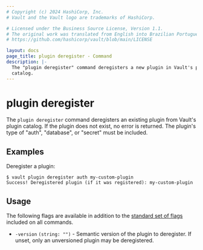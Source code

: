 ```yaml
---
# Copyright (c) 2024 HashiCorp, Inc.
# Vault and the Vault logo are trademarks of HashiCorp.

# Licensed under the Business Source License, Version 1.1.
# The original work was translated from English into Brazilian Portuguese.
# https://github.com/hashicorp/vault/blob/main/LICENSE

layout: docs
page_title: plugin deregister - Command
description: |-
  The "plugin deregister" command deregisters a new plugin in Vault's plugin
  catalog.
---
```


# plugin deregister

The `plugin deregister` command deregisters an existing plugin from Vault's
plugin catalog. If the plugin does not exist, no error is returned. The plugin's
type of "auth", "database", or "secret" must be included.

## Examples

Deregister a plugin:

```shell-session
$ vault plugin deregister auth my-custom-plugin
Success! Deregistered plugin (if it was registered): my-custom-plugin
```

## Usage

The following flags are available in addition to the [standard set of
flags](/vault/docs/commands) included on all commands.

- `-version` `(string: "")` - Semantic version of the plugin to deregister.
  If unset, only an unversioned plugin may be deregistered.
